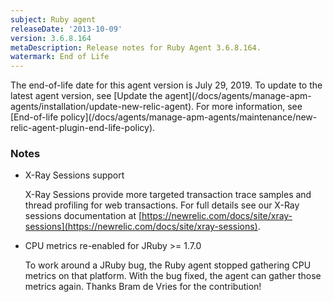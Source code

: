 ```yaml
---
subject: Ruby agent
releaseDate: '2013-10-09'
version: 3.6.8.164
metaDescription: Release notes for Ruby Agent 3.6.8.164.
watermark: End of Life
---
```


<Callout variant="important">
  The end-of-life date for this agent version is July 29, 2019. To update to the latest agent version, see [Update the agent](/docs/agents/manage-apm-agents/installation/update-new-relic-agent). For more information, see [End-of-life policy](/docs/agents/manage-apm-agents/maintenance/new-relic-agent-plugin-end-life-policy).
</Callout>

### Notes

* X-Ray Sessions support

  X-Ray Sessions provide more targeted transaction trace samples and thread profiling for web transactions. For full details see our X-Ray sessions documentation at [https://newrelic.com/docs/site/xray-sessions](https://newrelic.com/docs/site/xray-sessions).
* CPU metrics re-enabled for JRuby >= 1.7.0

  To work around a JRuby bug, the Ruby agent stopped gathering CPU metrics on that platform. With the bug fixed, the agent can gather those metrics again. Thanks Bram de Vries for the contribution!
